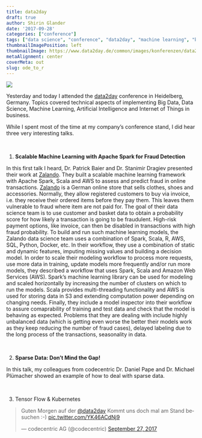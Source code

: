 ```yaml
---
title: data2day
draft: true
author: Shirin Glander
date: '2017-09-28'
categories: ["conference"]
tags: ["data science", "conference", "data2day", "machine learning", "business intelligence"]
thumbnailImagePosition: left
thumbnailImage: https://www.data2day.de/common/images/konferenzen/data2day2017.svg
metaAlignment: center
coverMeta: out
slug: ode_to_r
---
```


![](https://www.data2day.de/common/images/konferenzen/data2day2017.svg)

Yesterday and today I attended the [data2day](www.data2day.de) conference in Heidelberg, Germany. Topics covered technical aspects of implementing Big Data, Data Science, Machine Learning, Artificial Intelligence and Internet of Things in business.

While I spent most of the time at my company's conference stand, I did hear three very interesting talks.

<br>

1. **Scalable Machine Learning with Apache Spark for Fraud Detection**

In this first talk I heard, Dr. Patrick Baier and Dr. Stanimir Dragiev presented their work at [Zalando](www.zalando.de/). They built a scalable machine learning framework with Apache Spark, Scala and AWS to assess and predict fraud in online transactions. [Zalando](www.zalando.de/) is a German online store that sells clothes, shoes and accessories. Normally, they allow registered customers to buy via invoice, i.e. they receive their ordered items before they pay them. This leaves them vulnerable to fraud where item are not paid for. The goal of their data science team is to use customer and basket data to obtain a probability score for how likely a transaction is going to be fraudulent. High-risk payment options, like invoice, can then be disabled in transactions with high fraud probability. To build and run such machine learning models, the Zalando data science team uses a combination of Spark, Scala, R, AWS, SQL, Python, Docker, etc. In their workflow, they use a combination of static and dynamic features, imputing missing values and building a decision model. In order to scale their modeling workflow to process more requests, use more data in training, update models more frequently and/or run more models, they described a workflow that uses Spark, Scala and Amazon Web Services (AWS). Spark's machine learning library can be used for modeling and scaled horizontally by increasing the number of clusters on which to run the models. Scala provides multi-threading functionality and AWS is used for storing data in S3 and extending computation power depending on changing needs. Finally, they include a model inspector into their workflow to assure comaprability of training and test data and check that the model is behaving as expected. Problems that they are dealing with include highly unbalanced data (which is getting even worse the better their models work as they keep reducing the number of fraud cases), delayed labeling due to the long process of the transactions, seasonality in data.

<br>

2. **Sparse Data: Don't Mind the Gap!**

In this talk, my colleagues from codecentric Dr. Daniel Pape and Dr. Michael Plümacher showed an example of how to deal with sparse data.

<br>

3. Tensor Flow & Kubernetes

<blockquote class="twitter-tweet" data-lang="en"><p lang="de" dir="ltr">Guten Morgen auf der <a href="https://twitter.com/data2day">@data2day</a> Kommt uns doch mal am Stand besuchen :-) <a href="https://t.co/YK46ACdNj9">pic.twitter.com/YK46ACdNj9</a></p>&mdash; codecentric AG (@codecentric) <a href="https://twitter.com/codecentric/status/912928993279606784">September 27, 2017</a></blockquote>
<script async src="//platform.twitter.com/widgets.js" charset="utf-8"></script>
